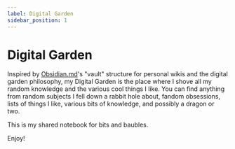 ```yaml
---
label: Digital Garden
sidebar_position: 1
---
```


# Digital Garden

Inspired by [Obsidian.md](https://obsidian.md)'s "vault" structure for personal
wikis and the digital garden philosophy, my Digital Garden is the place where I
shove all my random knowledge and the various cool things I like. You can find
anything from random subjects I fell down a rabbit hole about, fandom
obsessions, lists of things I like, various bits of knowledge, and possibly a
dragon or two.

This is my shared notebook for bits and baubles.

Enjoy!
